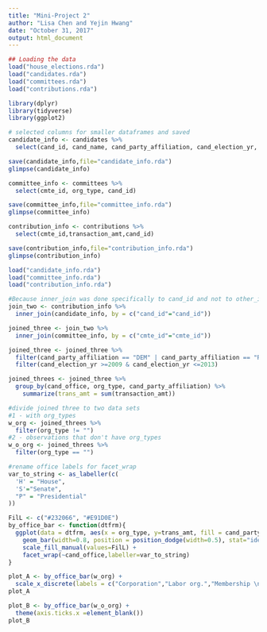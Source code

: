 ```yaml
---
title: "Mini-Project 2"
author: "Lisa Chen and Yejin Hwang"
date: "October 31, 2017"
output: html_document
---
```


```r
## Loading the data
load("house_elections.rda")
load("candidates.rda")
load("committees.rda")
load("contributions.rda")
```

```r
library(dplyr)
library(tidyverse)
library(ggplot2)
```

```r
# selected columns for smaller dataframes and saved
candidate_info <- candidates %>%
  select(cand_id, cand_name, cand_party_affiliation, cand_election_yr, cand_office)

save(candidate_info,file="candidate_info.rda")
glimpse(candidate_info)

committee_info <- committees %>%
  select(cmte_id, org_type, cand_id)

save(committee_info,file="committee_info.rda")
glimpse(committee_info)

contribution_info <- contributions %>%
  select(cmte_id,transaction_amt,cand_id)

save(contribution_info,file="contribution_info.rda")
glimpse(contribution_info)
```

```r
load("candidate_info.rda")
load("committee_info.rda")
load("contribution_info.rda")

#Because inner_join was done specifically to cand_id and not to other_id (FEC ID of the recipient committee or the supported or opposed candidate ID), the data is limited to candidates receiving money from the filing committee directly.
join_two <- contribution_info %>%
  inner_join(candidate_info, by = c("cand_id"="cand_id"))

joined_three <- join_two %>%
  inner_join(committee_info, by = c("cmte_id"="cmte_id"))

joined_three <- joined_three %>%
  filter(cand_party_affiliation == "DEM" | cand_party_affiliation == "REP") %>%
  filter(cand_election_yr >=2009 & cand_election_yr <=2013)
```

```r
joined_threes <- joined_three %>%
  group_by(cand_office, org_type, cand_party_affiliation) %>%
    summarize(trans_amt = sum(transaction_amt))

#divide joined three to two data sets
#1 - with org_types
w_org <- joined_threes %>%
  filter(org_type != "") 
#2 - observations that don't have org_types
w_o_org <- joined_threes %>%
  filter(org_type == "")

```

```r
#rename office labels for facet_wrap
var_to_string <- as_labeller(c(
  'H' = "House",
  'S'="Senate",
  "P" = "Presidential"
))

```


```r
FilL <- c("#232066", "#E91D0E")
by_office_bar <- function(dtfrm){
  ggplot(data = dtfrm, aes(x = org_type, y=trans_amt, fill = cand_party_affiliation)) +
    geom_bar(width=0.8, position = position_dodge(width=0.5), stat="identity") +
    scale_fill_manual(values=FilL) +
    facet_wrap(~cand_office,labeller=var_to_string) 
}
```
```r
plot_A <- by_office_bar(w_org) +
  scale_x_discrete(labels = c("Corporation","Labor org.","Membership \n   org.","Trade \n assoc.","Co-op","Corporation w/o \n capital stock"))
plot_A
```
```r
plot_B <- by_office_bar(w_o_org) +
  theme(axis.ticks.x =element_blank())
plot_B

```




